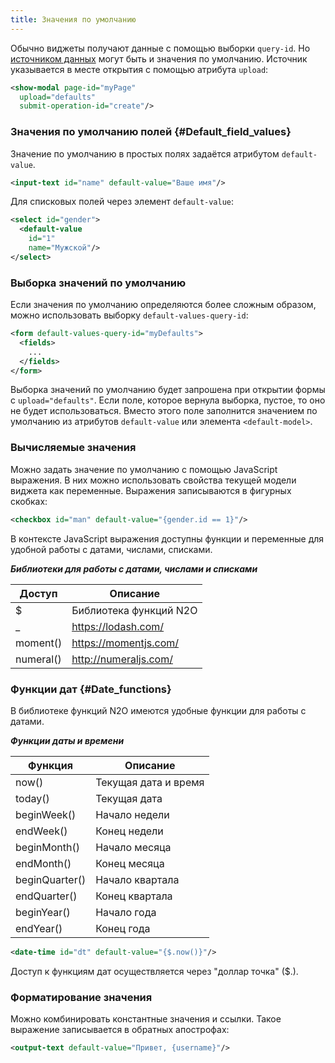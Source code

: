 ```yaml
---
title: Значения по умолчанию
---
```


Обычно виджеты получают данные с помощью выборки `query-id`.
Но [источником данных](#Loading_data_into_a_widget) могут быть и значения по умолчанию.
Источник указывается в месте открытия с помощью атрибута `upload`:

```xml title="Источник данных при открытии окна"
<show-modal page-id="myPage"
  upload="defaults"
  submit-operation-id="create"/>
```

### Значения по умолчанию полей {#Default_field_values}

Значение по умолчанию в простых полях задаётся атрибутом `default-value`.

```xml title="Значение по умолчанию для простых полей"
<input-text id="name" default-value="Ваше имя"/>
```

Для списковых полей через элемент `default-value`:

```xml title="Значение по умолчанию для списковых полей"
<select id="gender">
  <default-value
    id="1"
    name="Мужской"/>
</select>
```

### Выборка значений по умолчанию

Если значения по умолчанию определяются более сложным образом,
можно использовать выборку `default-values-query-id`:

```xml title="Выборка значений по умолчанию"
<form default-values-query-id="myDefaults">
  <fields>
    ...
  </fields>
</form>
```

Выборка значений по умолчанию будет запрошена при открытии формы с `upload="defaults"`.
Если поле, которое вернула выборка, пустое, то оно не будет использоваться.
Вместо этого поле заполнится значением по умолчанию из атрибутов `default-value` или элемента `<default-model>`.

### Вычисляемые значения

Можно задать значение по умолчанию с помощью JavaScript выражения.
В них можно использовать свойства текущей модели виджета как переменные.
Выражения записываются в фигурных скобках:

```xml title="Значение по умолчанию в виде JavaScript выражения"
<checkbox id="man" default-value="{gender.id == 1}"/>
```

В контексте JavaScript выражения доступны функции и переменные для удобной работы с датами, числами, списками.

__*Библиотеки для работы с датами, числами и списками*__

|Доступ   |Описание              |
|---------|----------------------|
|$        |Библиотека функций N2O|
|_        |https://lodash.com/   |
|moment() |https://momentjs.com/ |
|numeral()|http://numeraljs.com/ |

### Функции дат {#Date_functions}

В библиотеке функций N2O имеются удобные функции для работы с датами.

__*Функции даты и времени*__

|Функция       |Описание            |
|--------------|--------------------|
|now()         |Текущая дата и время|
|today()       |Текущая дата        |
|beginWeek()   |Начало недели       |
|endWeek()     |Конец недели        |
|beginMonth()  |Начало месяца       |
|endMonth()    |Конец месяца        |
|beginQuarter()|Начало квартала     |
|endQuarter()  |Конец квартала      |
|beginYear()   |Начало года         |
|endYear()     |Конец года          |

```xml title="Значение по умолчанию в виде функции даты и времени"
<date-time id="dt" default-value="{$.now()}"/>
```

Доступ к функциям дат осуществляется через "доллар точка" ($.).

### Форматирование значения

Можно комбинировать константные значения и ссылки.
Такое выражение записывается в обратных апострофах:

```xml title="Значение по умолчанию в виде комбинации текста и ссылки"
<output-text default-value="Привет, {username}"/>
```
